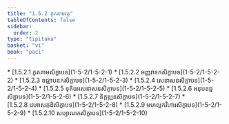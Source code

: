 ```yaml
---
title: "1.5.2 ភូតគាមវគ្គ"
tableOfContents: false
sidebar:
  order: 2
type: "tipitaka"
basket: "vi"
book: "paci"
---
```



<DynamicBreadcrumb />



<TableOfContents book="paci" section="1.5.2">
* [1.5.2.1 ភូតគាមសិក្ខាបទ](1-5-2/1-5-2-1)
* [1.5.2.2 អញ្ញវាទកសិក្ខាបទ](1-5-2/1-5-2-2)
* [1.5.2.3 ឧជ្ឈាបនកសិក្ខាបទ](1-5-2/1-5-2-3)
* [1.5.2.4 សេនាសនសិក្ខាបទ](1-5-2/1-5-2-4)
* [1.5.2.5 ទុតិយសេនាសនសិក្ខាបទ](1-5-2/1-5-2-5)
* [1.5.2.6 អនុបខជ្ជសិក្ខាបទ](1-5-2/1-5-2-6)
* [1.5.2.7 និក្កឌ្ឍនសិក្ខាបទ](1-5-2/1-5-2-7)
* [1.5.2.8 វេហាសកុដិសិក្ខាបទ](1-5-2/1-5-2-8)
* [1.5.2.9 មហល្លកវិហារសិក្ខាបទ](1-5-2/1-5-2-9)
* [1.5.2.10 សប្បាណកសិក្ខាបទ](1-5-2/1-5-2-10)
</TableOfContents>